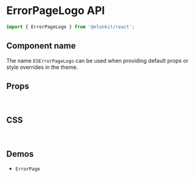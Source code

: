 
<Meta title="Components API/ErrorPageLogo" />

# ErrorPageLogo API

```js
import { ErrorPageLogo } from '@elonkit/react';
```

## Component name

The name `ESErrorPageLogo` can be used when providing default props or style overrides in the theme.

## Props

<TableInterface name="ErrorPageLogoProps" variant="props" />

<br />

## CSS

<TableInterface name="ErrorPageLogoClasses" variant="css" />

<br />

## Demos

<ul>
  <li>
    <LinkTo kind="components-ErrorPage" story="demo">
      <code>ErrorPage</code>
    </LinkTo>
  </li>
</ul>
